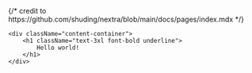 <div>
    {/* credit to https://github.com/shuding/nextra/blob/main/docs/pages/index.mdx */}
    <style jsx>{`
        .content-container {
            max-width: 90rem;
            padding-left: max(env(safe-area-inset-left),1.5rem);
            padding-right: max(env(safe-area-inset-right),1.5rem);
            margin: 0 auto;
        }
    `}</style>

    <div className="content-container">
        <h1 className="text-3xl font-bold underline">
            Hello world!
        </h1>
    </div>
</div>

